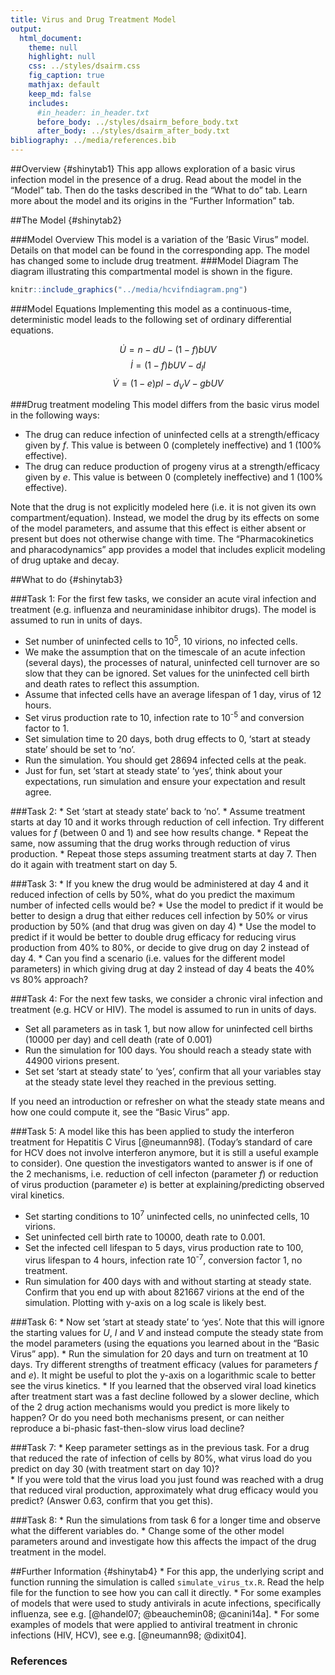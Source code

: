 ```yaml
---
title: Virus and Drug Treatment Model
output:
  html_document:
    theme: null
    highlight: null
    css: ../styles/dsairm.css
    fig_caption: true
    mathjax: default 
    keep_md: false
    includes:
      #in_header: in_header.txt
      before_body: ../styles/dsairm_before_body.txt
      after_body: ../styles/dsairm_after_body.txt 
bibliography: ../media/references.bib
---
```


##Overview {#shinytab1}
This app allows exploration of a basic virus infection model in the presence of a drug. Read about the model in the "Model" tab. Then do the tasks described in the "What to do" tab. Learn more about the model and its origins in the "Further Information" tab.


##The Model {#shinytab2}

###Model Overview
This model is a variation of the 'Basic Virus" model. Details on that model can be found in the corresponding app. The model has changed some to include drug treatment. 
###Model Diagram
The diagram illustrating this compartmental model is shown in the figure.

```r
knitr::include_graphics("../media/hcvifndiagram.png")
```


###Model Equations
Implementing this model as a continuous-time, deterministic model leads to the following set of ordinary differential equations. 

$$\dot U = n - dU - (1-f)bUV$$ 
$$\dot I = (1-f)bUV - d_I I$$
$$\dot V = (1-e)pI - d_V V - gbUV$$

###Drug treatment modeling
This model differs from the basic virus model in the following ways:

* The drug can reduce infection of uninfected cells at a strength/efficacy given by _f_. This value is between 0 (completely ineffective) and 1 (100% effective).
* The drug can reduce production of progeny virus at a strength/efficacy given by _e_. This value is between 0 (completely ineffective) and 1 (100% effective).

Note that the drug is not explicitly modeled here (i.e. it is not given its own compartment/equation). Instead, we model the drug by its effects on some of the model parameters, and assume that this effect is either absent or present but does not otherwise change with time. The "Pharmacokinetics and pharacodynamics" app provides a model that includes explicit modeling of drug uptake and decay.


##What to do {#shinytab3}

###Task 1: 
For the first few tasks, we consider an acute viral infection and treatment (e.g. influenza and neuraminidase inhibitor drugs). The model is assumed to run in units of days.

* Set number of uninfected cells to 10^5^, 10 virions, no infected cells.
* We make the assumption that on the timescale of an acute infection (several days), the processes of natural, uninfected cell turnover are so slow that they can be ignored. Set values for the uninfected cell birth and death rates to reflect this assumption. 
* Assume that infected cells have an average lifespan of 1 day, virus of 12 hours.
* Set virus production rate to 10, infection rate to 10^-5^ and conversion factor to 1. 
* Set simulation time to 20 days, both drug effects to 0, 'start at steady state' should be set to 'no'.  
* Run the simulation. You should get 28694 infected cells at the peak.
* Just for fun, set 'start at steady state' to 'yes', think about your expectations, run simulation and ensure your expectation and result agree.

###Task 2: 
* Set 'start at steady state' back to 'no'. 
* Assume treatment starts at day 10 and it works through reduction of cell infection. Try different values for _f_ (between 0 and 1) and see how results change. 
* Repeat the same, now assuming that the drug works through reduction of virus production.
* Repeat those steps assuming treatment starts at day 7. Then do it again with treatment start on day 5.

###Task 3: 
* If you knew the drug would be administered at day 4 and it reduced infection of cells by 50%, what do you predict the maximum number of infected cells would be?
* Use the model to predict if it would be better to design a drug that either reduces cell infection by 50% or virus production by 50% (and that drug was given on day 4)
* Use the model to predict if it would be better to double drug efficacy for reducing virus production from 40% to 80%, or decide to give drug on day 2 instead of day 4.
* Can you find a scenario (i.e. values for the different model parameters) in which giving drug at day 2 instead of day 4 beats the 40% vs 80% approach?


###Task 4: 
For the next few tasks, we consider a chronic viral infection and treatment (e.g. HCV or HIV). The model is assumed to run in units of days.

* Set all parameters as in task 1, but now allow for uninfected cell births (10000 per day) and cell death (rate of 0.001)
* Run the simulation for 100 days. You should reach a steady state with 44900 virions present.
* Set set 'start at steady state' to 'yes', confirm that all your variables stay at the steady state level they reached in the previous setting.

If you need an introduction or refresher on what the steady state means and how one could compute it, see the "Basic Virus" app.

###Task 5: 
A model like this has been applied to study the interferon treatment for Hepatitis C Virus [@neumann98]. (Today's standard of care for HCV does not involve interferon anymore, but it is still a useful example to consider). One question the investigators wanted to answer is if one of the 2 mechanisms, i.e. reduction of cell infecton (parameter _f_) or reduction of virus production (parameter _e_) is better at explaining/predicting observed viral kinetics.

* Set starting conditions to 10^7^ uninfected cells, no uninfected cells, 10 virions.
* Set uninfected cell birth rate to 10000, death rate to 0.001.
* Set the infected cell lifespan to 5 days, virus production rate to 100, virus lifespan to 4 hours, infection rate 10^-7^, conversion factor 1, no treatment. 
* Run simulation for 400 days with and without starting at steady state. Confirm that you end up with about 821667 virions at the end of the simulation. Plotting with y-axis on a log scale is likely best.

###Task 6: 
* Now set 'start at steady state' to 'yes'. Note that this will ignore the starting values for _U_, _I_ and _V_ and instead compute the steady state from the model parameters (using the equations you learned about in the "Basic Virus" app).
* Run the simulation for 20 days and turn on treatment at 10 days. Try different strengths of treatment efficacy (values for parameters _f_ and _e_). It might be useful to plot the y-axis on a logarithmic scale to better see the virus kinetics.
* If you learned that the observed viral load kinetics after treatment start was a fast decline followed by a slower decline, which of the 2 drug action mechanisms would you predict is more likely to happen? Or do you need both mechanisms present, or can neither reproduce a bi-phasic fast-then-slow virus load decline? 

###Task 7: 
* Keep parameter settings as in the previous task. For a drug that reduced the rate of infection of cells by 80%, what virus load do you predict on day 30 (with treatment start on day 10)?  
* If you were told that the virus load you just found was reached with a drug that reduced viral production, approximately what drug efficacy would you predict? (Answer 0.63, confirm that you get this).  

###Task 8: 
* Run the simulations from task 6 for a longer time and observe what the different variables do.
* Change some of the other model parameters around and investigate how this affects the impact of the drug treatment in the model.



##Further Information {#shinytab4}
* For this app, the underlying script and function running the simulation is called `simulate_virus_tx.R`. Read the help file for the function to see how you can call it directly.
* For some examples of models that were used to study antivirals in acute infections, specifically influenza, see e.g. [@handel07; @beauchemin08; @canini14a].
* For some examples of models that were applied to antiviral treatment in chronic infections (HIV, HCV), see e.g. [@neumann98; @dixit04].

### References

